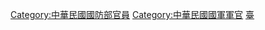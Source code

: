 [[Category:中華民國國防部官員|Category:中華民國國防部官員]]
[[Category:中華民國國軍軍官|Category:中華民國國軍軍官]]
[[Category:中華民國各政府發言人|臺]]